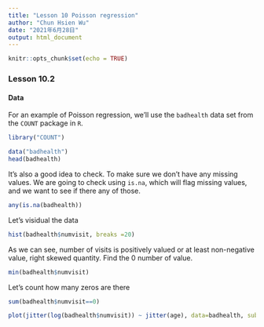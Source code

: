 ```yaml
---
title: "Lesson 10 Poisson regression"
author: "Chun Hsien Wu"
date: "2021年6月28日"
output: html_document
---
```


```r
knitr::opts_chunk$set(echo = TRUE)
```

### Lesson 10.2
#### Data
For an example of Poisson regression, we’ll use the `badhealth` data set from the `COUNT` package in `R`.

```r
library("COUNT")
```

```r
data("badhealth")
head(badhealth)
```
It's also a good idea to check. To make sure we don't have any missing values. We are going to check using `is.na`, which will flag missing values, and we want to see if there any of those.
```r
any(is.na(badhealth))
```
Let's visidual the data
```r
hist(badhealth$numvisit, breaks =20)
```
As we can see, number of visits is positively valued or at least non-negative value, right skewed quantity.
Find the 0 number of value.
```r
min(badhealth$numvisit)
```
Let's count how many zeros are there
```r
sum(badhealth$numvisit==0)
```
```r
plot(jitter(log(badhealth$numvisit)) ~ jitter(age), data=badhealth, subset=badhealth$numvisit=0, xlab="age", ylab="log(visits)")
```

